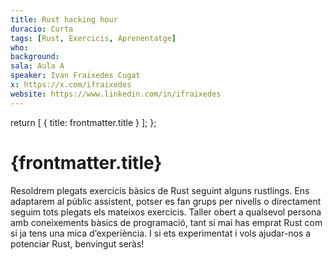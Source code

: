 ```yaml
---
title: Rust hacking hour
duracio: Curta
tags: [Rust, Exercicis, Aprenentatge]
who: 
background: 
sala: Aula A
speaker: Ivan Fraixedes Cugat
x: https://x.com/ifraixedes
website: https://www.linkedin.com/in/ifraixedes
---
```



  return [
    { title: frontmatter.title }
  ];
};

<Tags tags={frontmatter.tags} sala={frontmatter.sala} />

# {frontmatter.title}

Resoldrem plegats exercicis bàsics de Rust seguint alguns rustlings. Ens adaptarem al públic assistent, potser es fan grups per nivells o directament seguim tots plegats els mateixos exercicis. Taller obert a qualsevol persona amb coneixements bàsics de programació, tant si mai has emprat Rust com si ja tens una mica d’experiència. I si ets experimentat i vols ajudar-nos a potenciar Rust, benvingut seràs!

<Speaker name={frontmatter.speaker} x={frontmatter.x} website={frontmatter.website} />